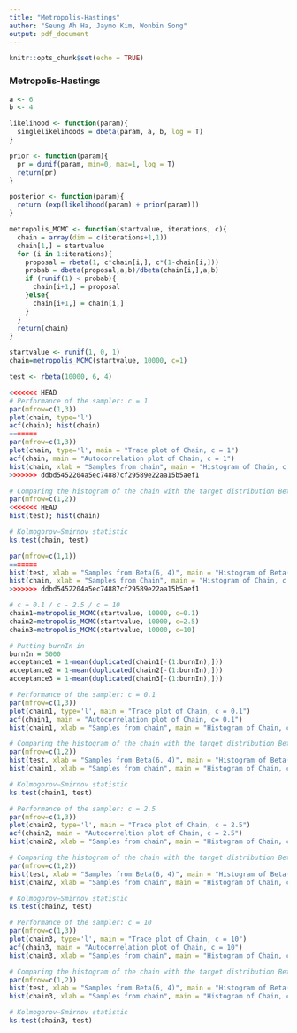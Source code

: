 ```yaml
---
title: "Metropolis-Hastings"
author: "Seung Ah Ha, Jaymo Kim, Wonbin Song"
output: pdf_document
---
```


```r
knitr::opts_chunk$set(echo = TRUE)
```

### Metropolis-Hastings
```r
a <- 6
b <- 4

likelihood <- function(param){
  singlelikelihoods = dbeta(param, a, b, log = T)
}

prior <- function(param){
  pr = dunif(param, min=0, max=1, log = T)
  return(pr)
}

posterior <- function(param){
  return (exp(likelihood(param) + prior(param)))
}

metropolis_MCMC <- function(startvalue, iterations, c){
  chain = array(dim = c(iterations+1,1))
  chain[1,] = startvalue
  for (i in 1:iterations){
    proposal = rbeta(1, c*chain[i,], c*(1-chain[i,]))
    probab = dbeta(proposal,a,b)/dbeta(chain[i,],a,b)
    if (runif(1) < probab){
      chain[i+1,] = proposal
    }else{
      chain[i+1,] = chain[i,]
    }
  }
  return(chain)
}

startvalue <- runif(1, 0, 1)
chain=metropolis_MCMC(startvalue, 10000, c=1)

test <- rbeta(10000, 6, 4)

<<<<<<< HEAD
# Performance of the sampler: c = 1
par(mfrow=c(1,3))
plot(chain, type='l')
acf(chain); hist(chain)  
=======
par(mfrow=c(1,3))  
plot(chain, type='l', main = "Trace plot of Chain, c = 1")
acf(chain, main = "Autocorrelation plot of Chain, c = 1")
hist(chain, xlab = "Samples from chain", main = "Histogram of Chain, c = 1")  
>>>>>>> ddbd5452204a5ec74887cf29589e22aa15b5aef1

# Comparing the histogram of the chain with the target distribution Beta(6,4)
par(mfrow=c(1,2))
<<<<<<< HEAD
hist(test); hist(chain)

# Kolmogorov–Smirnov statistic
ks.test(chain, test)

par(mfrow=c(1,1))
=======
hist(test, xlab = "Samples from Beta(6, 4)", main = "Histogram of Beta(6, 4)")
hist(chain, xlab = "Samples from Chain", main = "Histogram of Chain, c = 1")
>>>>>>> ddbd5452204a5ec74887cf29589e22aa15b5aef1

# c = 0.1 / c - 2.5 / c = 10
chain1=metropolis_MCMC(startvalue, 10000, c=0.1)
chain2=metropolis_MCMC(startvalue, 10000, c=2.5)
chain3=metropolis_MCMC(startvalue, 10000, c=10)

# Putting burnIn in
burnIn = 5000
acceptance1 = 1-mean(duplicated(chain1[-(1:burnIn),]))
acceptance2 = 1-mean(duplicated(chain2[-(1:burnIn),]))
acceptance3 = 1-mean(duplicated(chain3[-(1:burnIn),]))

# Performance of the sampler: c = 0.1
par(mfrow=c(1,3))
plot(chain1, type='l', main = "Trace plot of Chain, c = 0.1")
acf(chain1, main = "Autocorrelation plot of Chain, c= 0.1")
hist(chain1, xlab = "Samples from chain", main = "Histogram of Chain, c = 0.1") 

# Comparing the histogram of the chain with the target distribution Beta(6,4)
par(mfrow=c(1,2))
hist(test, xlab = "Samples from Beta(6, 4)", main = "Histogram of Beta(6, 4)")
hist(chain1, xlab = "Samples from chain", main = "Histogram of Chain, c = 0.1")

# Kolmogorov–Smirnov statistic
ks.test(chain1, test)

# Performance of the sampler: c = 2.5
par(mfrow=c(1,3))
plot(chain2, type='l', main = "Trace plot of Chain, c = 2.5")
acf(chain2, main = "Autocorreltion plot of Chain, c = 2.5")
hist(chain2, xlab = "Samples from chain", main = "Histogram of Chain, c = 2.5")

# Comparing the histogram of the chain with the target distribution Beta(6,4)
par(mfrow=c(1,2))
hist(test, xlab = "Samples from Beta(6, 4)", main = "Histogram of Beta(6, 4)")
hist(chain2, xlab = "Samples from chain", main = "Histogram of Chain, c = 2.5")

# Kolmogorov–Smirnov statistic
ks.test(chain2, test)

# Performance of the sampler: c = 10
par(mfrow=c(1,3))
plot(chain3, type='l', main = "Trace plot of Chain, c = 10")
acf(chain3, main = "Autocorrelation plot of Chain, c = 10")
hist(chain3, xlab = "Samples from chain", main = "Histogram of Chain, c = 10")

# Comparing the histogram of the chain with the target distribution Beta(6,4)
par(mfrow=c(1,2))
hist(test, xlab = "Samples from Beta(6, 4)", main = "Histogram of Beta(6, 4)")
hist(chain3, xlab = "Samples from chain", main = "Histogram of Chain, c = 10")

# Kolmogorov–Smirnov statistic
ks.test(chain3, test)


```

